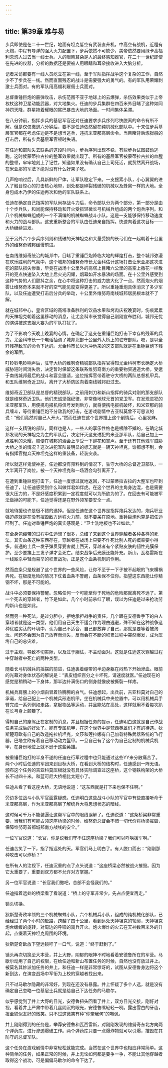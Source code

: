 ```yaml
---
---
---
```

title: 第39章 难与易
---



步兵即使是在二十一世纪，地面有坦克低空有武装直升机，中高空有战机，近程有火炮，中程有导弹的强大火力配置下，步兵依然不可缺少，美帝依然要用绿卡高福利忽悠人过去当一线士兵。人的眼睛耳朵是人的最终感知器官，在二十一世纪即使在先进的仪器，分析的数据还是要被人用眼睛和耳朵接收进入大脑分析。

记者采访都要有一线人员屹立在第一线，至于军队指挥战争这个复杂的工作，自然少不了步兵在一线。然而直面残忍的战斗是需要强大的勇气的。有的军队用荣耀刺激士兵面对。有的军队用高福利雇佣士兵面对。

总督重锤巨炮的霰弹攻击，杀伤范围不亚于地球上的云爆弹，杀伤效果类似于上帝权杖这种卫星动能武器，对大地集火。任迪的步兵集群在四百米外目睹了这种如同神罚天降，群星拖着耀眼的尾巴暴击大地的场面。一时间集体呆滞。

在八分钟前，指挥步兵的基层军官还对任迪要求步兵序列尽快脱离的命令有所不解。但是仅仅撤退六分钟后，要不是任迪依然留在纯机械化部队中。十来位步兵基层军官都在考虑任迪是不是想当逃兵，违抗米亚那高层命令。当目睹背后炼狱般的打击后，所有步兵基层军官顿时失语。

在任迪和部队失去联系的这段时间内，步兵序列出现不稳，有些步兵试图鼓动逃跑。这时候蒙蒂拉古拉的整军效果就出现了。所有的基层军官被蒙蒂拉古拉的血腥的整顿，牢牢地刻上了记性，知道如果没有确认自己上司死活，就贸然离开战场，在米亚那的军法下绝对没有什么好果子吃。

几声枪响过后，几具新鲜的尸体，让军队稳定下来。一支搜索小队，小心翼翼的进入了触目惊心的打击核心地带，到处都是碎裂残破的机械以及蜂窝一样的大地。全身包成木乃伊的任迪再次和他的军队联系上。

任迪在确定自己指挥的军队尚存战斗力后，命令部队分为两个部分，第一部分是由十个步兵队，和尚能保持移动和开火受损轻微长弓机械兵组成的两个炮兵序列。和八个机械蜘蛛组成的一个不满编的机械蜘蛛战斗小队。这是一支能够保持移动速度和火力的战斗部队。这支重新整合的军队由任迪亲自指挥。快速向着这次目标——大桥继续进发。

至于另外六个步兵序列则和残破的天神坦克和大量受损的长弓们在一起朝着十公里外的维努奇城邦缓慢前进。

在南线维努奇统治的城邦中，目睹了重锤巨炮降临大地的辉煌打击，整个城邦弥漫在欢乐胜利的气氛中，这个城邦的维努奇市长尤金科估计这场打击让米亚那这次进犯的部队损失惨重，毕竟在战场十公里外的高塔上目睹六公里的高空上撒花一样散开的亮点快速坠入大地上后火光闪耀，烟幕如开水暴沸的场面。在十公里外感受到这种气势的人们颤抖之余，在心中将这种打击的威力放大化了一点。然而炮火的烟雾让维努奇本来就不好的空气能见度变得更差了。所以重锤重炮具体消灭了多少军队，以及任迪遭受打击后分兵的举动，十公里外维努奇南线城邦居民根本就不了解。

就在城邦中心，皇宫区域的高塔准备胜利的饮品水果和烤肉庆祝晚宴时，伤痕累累的天神坦克朝着这里移动的消息，让尤金科市长觉得自己刚刚宣布胜利，城邦无忧的演讲被这支胆大妄为的军队打扰了。

为了不影响今天晚上晚宴的心情。在确定了这支在重锤巨炮打击下幸存的残军的兵力。尤金科市长一个电话抽调了城邦北部十公里外大桥上的驻守部队。嗯，是以全歼残存敌军的命令下达的。尤金科市长以为冲他来的这支部队就是在重锤巨炮下残余的军团。

叮铃铃电铃响声后，驻守大桥的维努奇精锐部队指挥官得知尤金科柯市长确定大桥威胁短时间消失后，决定暂时保留这条联系维努奇南方的重要物资通道大桥。受邀于南线城邦最后的战斗和宴会邀请，这位指挥官带着驻守大桥的两队总督机甲兵。和五队维努奇近卫队，离开了大桥防区向着南线城邦赶过去。

维努奇近卫部队是总督的精锐部队，之前用刺刀和新山指挥的骑兵对刚的那支部队就是维努奇近卫队。他们忠诚坚强纪律，非常像地球元首的党卫军。在发现进犯的米亚那军队，用便携电报机将信号发到后方，就将便携电报机破坏，和米亚那的骑兵缠斗，等待重锤巨炮不分敌我的打击。在游戏剧情中吉亚科莫曾不可思议的说：“他们竟然对自己人开火。”然而任迪在这个世界撞上这个剧情后，心里发麻。

这样一支精锐的部队，同样也是人，一些人的享乐性格也是根除不掉的，在确定城邦发现的天神坦克为主的军队后，决定歼灭这支进犯的米亚那军队，给自己加上一点胜利的荣耀，顺便在城邦的酒会上享受一下鲜花和掌声。至于还有其他残军威胁大桥之类的情况？这次进犯军队最明显的标志就是一辆天神坦克，谁都想不到，会有指挥官抛弃天神坦克这样的重装备，轻装突袭。

所以就这样鬼使神差，任迪都没有预料到的情况下，驻守大桥的总督近卫部队，一大半离开了岗位。被一个天神坦克和一场酒会勾引离开了。

在遭到重锤巨炮打击下，任迪一度想过就地返回，不过蒙蒂拉古拉的大整军也吓到任迪了，让任迪感受到什么叫做伴君如伴虎。在这个世界的主角身边混，也是需要很大压力的，不是好感度积累到一定程度就可以为所欲为的了。在回去有可能被军法做掉的可能下，任迪觉得还是在野外领军要安全一点。

就地待援也许是很不错的选择。但是任迪在这个世界是指挥炮兵发达的，炮兵职业强迫症就是在没有摧毁敌方远程火力前，就不要呆在原地。重锤巨炮也算是把任迪吓到了。任迪对重锤巨炮的真实感观是：“卫士洗地板也不过如此。”

在全身包绷带的过程中任迪想了很多，总结了来到这个世界穿越者各种各样的死法。其实血条这种东西存在，穿越者在战场上只要不作死比别人死的概率要小得多。普通的士兵一发子弹贯穿要害就上西天，穿越者有个紧贴皮肤的韧性光膜保护。至少要挨上三发子弹才会死亡。结束战争后光膜还能补充。新山，瓦格雷斯在一线厮杀中轻而易举的积累战功，正是这个血条机制的作用。

然而血条只是规避了这个世界的一些风险，让你不至于一下子被不起眼的飞来横祸弄死。在极度危险的情况下仗着血条不警醒，血条保不住你。指望这东西能让你精钢不坏，那是不可能的。

战斗中必须要保持警醒。忽略任何一个可能至你于死地的危险那就离死不远了。第一个死去的穿越者，竹下是如此，几个小时前杀红了眼，误以为任迪是过来抢功劳的新山也是如此。

然而另一种死法，是过分胆小，拒绝承担战争的责任，几个跟在安德鲁手下的白人穿越者就是这一类型，他们用自己天生不适合作为理由逃避，殊不知在这种战争这种优胜劣汰的环境中，认为自己不适合，自己都放弃了自己，那就是要等着被淘汰。问题不会因为自己放弃而消失，反而会在不断的积累过程中突然爆发，成为压垮自己的总灾难。

过于主观，导致不切实际，以及过于胆怯，不主动面对。这就是任迪这次穿越过程中穿越者中死亡的两种类型。

随着长弓机械兵的摇摆的前进，任迪裹着绷带的半边身躯在闷热下开始渗血。眼前的光幕对身体状态的解说是：“表皮组织百分之十坏死，请速度就医。”任迪现在的感觉是稍稍动一下身体，那半边补满伤口的侧身就像皮被撕裂一样疼。

机械兵肩膀上的小烟囱冒着热腾腾的白气。任迪想起，出兵前，吉亚科莫对自己的承诺，给自己配上一个机械兵形态机甲。坐在机械兵中央位置中，可以用机械兵手臂完成一系列例如走路，拿起物品等运动，并且能站在高处，这样就用不着每次趴在长弓身上颠簸了。

得知自己的座驾正在定制的消息，并且根据任务的提示，任迪明白这就是自己作战任务完成后的好处了。能有专属机甲，在这个世界中是梵西英雄们才有的待遇。狄斯楚奇欧有自己的改造拖拉机坦克，文莎和莲拉娜有自己加载特殊武器系统的飞行器，巴塔立欧有着自己移动动力盔甲。一旦自己有了这个为自己定制的机械兵机甲，在身份地位上就不逊于这些英雄。

被重锤巨炮打的半身不遂的任迪在行军过程中也只能通过这些YY来分散痛苦了。两个小时后任迪的军团来到目标大桥，在看到大桥的结构时，任迪感到一阵无语。颁布这个任务的吉亚科莫压根就没有具体实际调查过这座桥，这个钢铁构架的大桥长不过四十米。和蓝可尼大桥相比太短小了。

任迪从看了看这座大桥，无语地说道：“这东西就是打下来也保不住啊。”

旁边多位战斗小队军官面露疑惑。任迪明白这些战斗小队的军官中有些直接听命于米亚那高层，作为米亚那高层了解统兵大将思想状态的暗线。

这时候可千万不能装逼让这帮军官中的眼线误解了。任迪说道：“这条桥梁非常重要，当我们有可能占领这座桥梁的时候，维努奇总督会不惜一切代价将桥梁摧毁，保障维努奇首都城邦南方战线的安全。”

一位军官说道：“长官，你是说我们守不住这座桥梁？我们可以呼唤援军啊。”

任迪苦笑了一下，指了指远处的天。军官们马上明白了。有人脱口而出：“刚刚那种攻击可以炸桥？”

在所有人的注视下，任迪沉重的点了点头说道：“这座桥梁必然被战火摧毁。因为它太重要了，重要到双方都不允许对方掌握。”

另一位军官说道：“长官我们撤吧，总部不会怪我们的。”

任迪指着远处的桥梁看了看说道：“桥上的守军非常少，先占点便宜再走。”

镜头切换。

狄斯楚奇欧率领的三个机械蜘蛛小队，六个机械兵小队，组成的纯机械化部队，已经经过了两个小时的赶路，跨越了四十公里，看到远处天神坦克的轮廓，天神坦克炮台缓缓的旋转，对周边的呼啸的骑兵开火。炮火爆炸的火云在天神数百米外的升起，点缀着天神坦克周围的环境。

狄斯楚奇欧放下望远镜吁了一口气，说道：“终于赶到了。”

镜头再次切换至大本营，井上大野，阴郁的眼神不时地看着安德鲁所在的军营。马歇尔动用了自己的权限，在给任迪和新山布置任务的时候，自然也没有放过井上。被莫名其妙派加任务的井上，和任迪一样是非常惊讶的，试图从安德鲁身边将这个新到达，在演变战场中军衔为上校的穿越者找出来。

只不过马歇尔隐藏的非常好，到现在还没有暴露。井上怀疑了多个人选，就是没有确定自己忽略一位基层士兵就是给自己下达任务的马歇尔。

似乎感觉到了井上大野的目光，安德鲁扭头回看了井上，双方目光交接，刚好对视，看着井上严肃中带着几丝阴沉的眼光，安德鲁嘴轻轻一咧。露出雪白的牙齿，报至貌似友好的微笑。只不过这微笑有种“你奈我何”的嘲讽。

井上刚刚得到的任务是，举荐安德鲁和瓦西雷斯，对刚刚发现的维努奇东北方向两个弹药库，进行渗透爆破工作。两个弹药库只要一点爆炸物就可以引爆，摧毁在其防守的总督军队。

这个任务在游戏剧情中非常轻松就能完成。当然在这个世界中也相应非常简单。这种简单的任务，如果正常的时候，井上无论如何都是要争一争，不能让其他穿越者取得这个战功，可是偏偏马歇尔的命令下达了。
